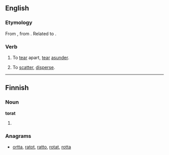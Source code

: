 ==English==

===Etymology===
From {{etyl|enm|en}} {{term|toratten|lang=enm}}, from {{prefix|to|}} {{term|ratten||to lacerate, tear|lang=enm}}. Related to {{etyl|gmh|-}} {{term|ratzen||to lacerate, tear|lang=gmh}}.

===Verb===
{{en-verb|torats|toratting|toratted}}

# {{context|transitive|obsolete}} To [[tear]] apart, [[tear]] [[asunder]].
# {{context|transitive|obsolete}} To [[scatter]], [[disperse]].

----
==Finnish==

===Noun===
'''torat'''

# {{plural of|tora|lang=fi}}

===Anagrams===
* [[ortta#Finnish|ortta]], [[ratot#Finnish|ratot]], [[ratto#Finnish|ratto]], [[rotat#Finnish|rotat]], [[rotta#Finnish|rotta]]